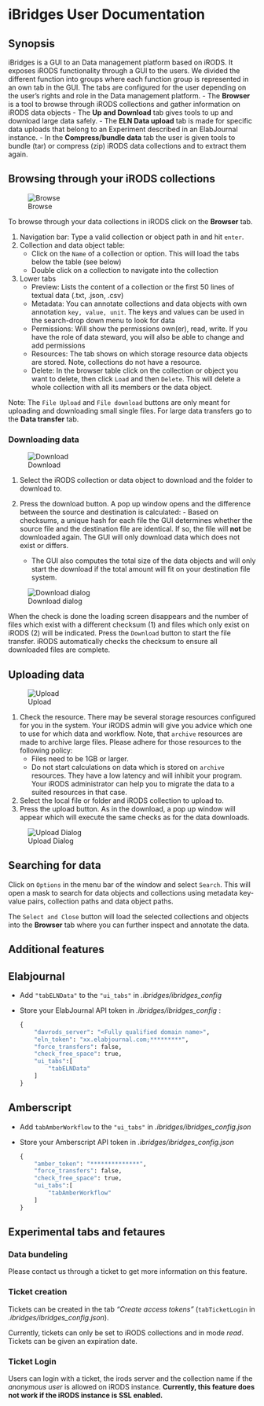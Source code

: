 # iBridges User Documentation
## Synopsis 
iBridges is a GUI to an Data management platform based on iRODS. It exposes iRODS functionality through a GUI to the users. We divided the different function into groups where each function group is represented in an own tab in the GUI. The tabs are configured for the user depending on the user's rights and role in the Data management platform.
- The **Browser** is a tool to browse through iRODS collections and gather information on iRODS data objects
- The **Up and Download** tab gives tools to up and download large data safely.
- The **ELN Data upload** tab is made for specific data uploads that belong to an Experiment described in an ElabJournal instance. 
- In the **Compress/bundle data** tab the user is given tools to bundle (tar) or compress (zip) iRODS data collections and to extract them again.

## Browsing through your iRODS collections

![Browse](../screenshots/browser.png)

To browse through your data collections in iRODS click on the **Browser** tab. 

1. Navigation bar: Type a valid collection or object path in and hit `enter`.
2. Collection and data object table: 
   - Click on the `Name`  of a collection or option. This will load the tabs below the table (see below)
   - Double click on a collection to navigate into the collection
3. Lower tabs
   - Preview: Lists the content of a collection or the first 50 lines  of textual data (.txt, .json, .csv)
   - Metadata: You can annotate collections and data objects with own annotation `key, value, unit`. The keys and values can be used in the search-drop down menu to look for data
   - Permissions: Will show the permissions own(er), read, write. If you have the role of data steward, you will also be able to change and add permissions
   - Resources: The tab shows on which storage resource data objects are stored. Note, collections do not have a resource.
   - Delete: In the browser table click on the collection or object you want to delete, then click `Load` and then `Delete`. This will delete a whole collection with all its members or the data object. 

Note: The `File Upload` and `File download` buttons are only meant for uploading and downloading small single files. For large data transfers go to the **Data transfer** tab.

### Downloading data
![Download](../screenshots/howto_download.png)

 1. Select the iRODS collection or data object to download and the folder
    to download to. 
    
 2. Press the download button. A pop up window opens and the difference between the source and destination is calculated:
						- Based on checksums, a unique hash for each file the GUI determines whether the source file and the destination file are identical. If so, the file will **not** be downloaded again. The GUI will only download data which does not exist or differs.
	- The GUI also computes the total size of the data objects and will only start the download if the total amount will fit on your destination file system. 

![Download dialog](../screenshots/howto_download2.png)

When the  check is done the loading screen disappears and the number of files which exist with a different checksum (1) and files which only exist on iRODS (2) will be indicated. Press the `Download` button to start the file transfer. iRODS automatically checks the checksum to ensure all downloaded files are complete.

## Uploading data

![Upload](../screenshots/howto_upload.png)

 1. Check the resource. There may be several storage resources configured for you in the system. Your iRODS admin will give you advice which one to use for which data and workflow. Note, that `archive` resources are made to archive large files. Please adhere for those resources to the following policy:
	 - Files need to be 1GB or larger. 
	 - Do not start calculations on data which is stored on `archive` resources. They have a low latency and will inhibit your program. Your iRODS administrator can help you to migrate the data to a suited resources in that case. 
 2. Select the local file or folder and iRODS collection to upload to. 
  3. Press the upload button. As in the download, a pop up window will appear which will execute the same checks as for the data downloads.

![Upload Dialog](../screenshots/howto_upload2.png)

## Searching for data

Click on `Options` in the menu bar of the window and select `Search`. This will open a mask to search for  data objects and collections using metadata key-value pairs, collection paths and data object paths. 

The `Select and Close` button will load the selected collections and objects into the **Browser** tab where you can further inspect and annotate the data.

## Additional features
::: {.callout-note collapse="true"}
## Elabjournal
- Add `"tabELNData"` to the `"ui_tabs"` in *.ibridges/ibridges_config*
- Store your ElabJournal API token in *.ibridges/ibridges_config* :
	
	```py
	{
	    "davrods_server": "<Fully qualified domain name>",
    	"eln_token": "xx.elabjournal.com;*********",
    	"force_transfers": false,
    	"check_free_space": true,
    	"ui_tabs":[
    		"tabELNData"
    	]
    }
	```
:::

::: {.callout-note collapse="true"}
## Amberscript
- Add `tabAmberWorkflow` to the `"ui_tabs"` in *.ibridges/ibridges_config.json*
- Store your Amberscript API token in *.ibridges/ibridges_config.json*
	
	```py
	{
    	"amber_token": "**************",
    	"force_transfers": false,
    	"check_free_space": true,
    	"ui_tabs":[
    		"tabAmberWorkflow"
    	]
    }
	```

:::

::: {.callout-note collapse="true"}
## Experimental tabs and fetaures
### Data bundeling
Please contact us through a ticket to get more information on this feature.

### Ticket creation
Tickets can be created in the tab *"Create access tokens"* (`tabTicketLogin` in *.ibridges/ibridges_config.json*).

Currently, tickets can only be set to iRODS collections and in mode *read*. Tickets can be given an expiration date.

### Ticket Login
Users can login with a ticket, the irods server and the collection name if the *anonymous user* is allowed on iRODS instance. 
**Currently, this feature does not work if the iRODS instance is SSL enabled.**

:::

